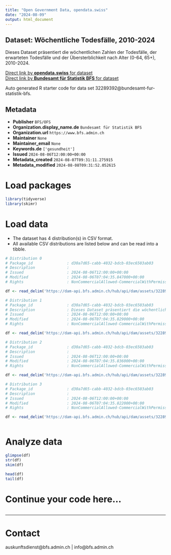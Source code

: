 ```yaml
---
title: "Open Government Data, opendata.swiss"
date: "2024-08-09"
output: html_document
---
```


## Dataset: Wöchentliche Todesfälle, 2010-2024

Dieses Dataset präsentiert die wöchentlichen Zahlen der Todesfälle, der erwarteten Todesfälle und der Übersterblichkeit nach Alter (0-64, 65+), 2010-2024.

[Direct link by **opendata.swiss** for dataset](https://opendata.swiss/de/dataset/wochentliche-todesfalle-2010-20241)<br>
[Direct link by **Bundesamt für Statistik BFS** for dataset](https://www.bfs.admin.ch/asset/de/ts-d-14.03.04.03-wr)

Auto generated R starter code for data set 32289392@bundesamt-fur-statistik-bfs.

## Metadata

- **Publisher** `BFS/OFS`
- **Organization.display_name.de** `Bundesamt für Statistik BFS`
- **Organization.url** `https://www.bfs.admin.ch`
- **Maintainer** `None`
- **Maintainer_email** `None`
- **Keywords.de** `['gesundheit']`
- **Issued** `2024-08-06T12:00:00+00:00`
- **Metadata_created** `2024-08-07T09:31:11.275915`
- **Metadata_modified** `2024-08-08T09:31:52.052615`


# Load packages

```r

library(tidyverse)
library(skimr)

```

# Load data

-   The dataset has 4 distribution(s) in CSV format.
-   All available CSV distributions are listed below and can be read into a tibble.

```r

# Distribution 0
# Package_id               : d30a7d65-cabb-4032-bdcb-03ec6503ab03
# Description              : 
# Issued                   : 2024-08-06T12:00:00+00:00
# Modified                 : 2024-08-06T07:04:35.847000+00:00
# Rights                   : NonCommercialAllowed-CommercialWithPermission-ReferenceRequired

df <- read_delim('https://dam-api.bfs.admin.ch/hub/api/dam/assets/32289412/master')

# Distribution 1
# Package_id               : d30a7d65-cabb-4032-bdcb-03ec6503ab03
# Description              : Dieses Dataset präsentiert die wöchentlichen Zahlen der Todesfälle, der erwarteten Todesfälle und der Übersterblichkeit nach Alter (0-64, 65+), 2010-2024.
# Issued                   : 2024-08-06T12:00:00+00:00
# Modified                 : 2024-08-06T07:04:35.829000+00:00
# Rights                   : NonCommercialAllowed-CommercialWithPermission-ReferenceRequired

df <- read_delim('https://dam-api.bfs.admin.ch/hub/api/dam/assets/32289403/master')

# Distribution 2
# Package_id               : d30a7d65-cabb-4032-bdcb-03ec6503ab03
# Description              : 
# Issued                   : 2024-08-06T12:00:00+00:00
# Modified                 : 2024-08-06T07:04:35.836000+00:00
# Rights                   : NonCommercialAllowed-CommercialWithPermission-ReferenceRequired

df <- read_delim('https://dam-api.bfs.admin.ch/hub/api/dam/assets/32289417/master')

# Distribution 3
# Package_id               : d30a7d65-cabb-4032-bdcb-03ec6503ab03
# Description              : 
# Issued                   : 2024-08-06T12:00:00+00:00
# Modified                 : 2024-08-06T07:04:35.822000+00:00
# Rights                   : NonCommercialAllowed-CommercialWithPermission-ReferenceRequired

df <- read_delim('https://dam-api.bfs.admin.ch/hub/api/dam/assets/32289406/master')



```

# Analyze data

```r

glimpse(df)
str(df)
skim(df)

head(df)
tail(df)

```

# Continue your code here...

```r

```

------------------------------------------------------------------------

# Contact

auskunftsdienst@bfs.admin.ch | info@bfs.admin.ch

